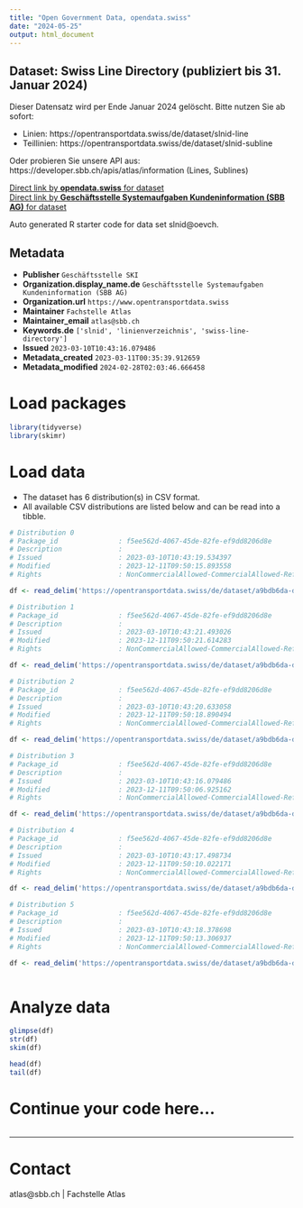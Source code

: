 ```yaml
---
title: "Open Government Data, opendata.swiss"
date: "2024-05-25"
output: html_document
---
```


## Dataset: Swiss Line Directory (publiziert bis 31. Januar 2024)

Dieser Datensatz wird per Ende Januar 2024 gelöscht. Bitte nutzen Sie ab sofort: 

- Linien: https://opentransportdata.swiss/de/dataset/slnid-line
- Teillinien: https://opentransportdata.swiss/de/dataset/slnid-subline

Oder probieren Sie unsere API aus: 
https://developer.sbb.ch/apis/atlas/information (Lines, Sublines)

[Direct link by **opendata.swiss** for dataset](https://opendata.swiss/de/dataset/swiss-line-directory-slnid)<br>
[Direct link by **Geschäftsstelle Systemaufgaben Kundeninformation (SBB AG)** for dataset](https://opentransportdata.swiss/dataset/slnid)

Auto generated R starter code for data set slnid@oevch.

## Metadata

- **Publisher** `Geschäftsstelle SKI`
- **Organization.display_name.de** `Geschäftsstelle Systemaufgaben Kundeninformation (SBB AG)`
- **Organization.url** `https://www.opentransportdata.swiss`
- **Maintainer** `Fachstelle Atlas`
- **Maintainer_email** `atlas@sbb.ch`
- **Keywords.de** `['slnid', 'linienverzeichnis', 'swiss-line-directory']`
- **Issued** `2023-03-10T10:43:16.079486`
- **Metadata_created** `2023-03-11T00:35:39.912659`
- **Metadata_modified** `2024-02-28T02:03:46.666458`


# Load packages

```r

library(tidyverse)
library(skimr)

```

# Load data

-   The dataset has 6 distribution(s) in CSV format.
-   All available CSV distributions are listed below and can be read into a tibble.

```r

# Distribution 0
# Package_id               : f5ee562d-4067-45de-82fe-ef9dd8206d8e
# Description              : 
# Issued                   : 2023-03-10T10:43:19.534397
# Modified                 : 2023-12-11T09:50:15.893558
# Rights                   : NonCommercialAllowed-CommercialAllowed-ReferenceRequired

df <- read_delim('https://opentransportdata.swiss/de/dataset/a9bdb6da-d9a8-4853-a3ab-7dace939969f/resource/fab45ea9-54e5-48b5-912f-4d32950bcf9d/download/full_subline.csv')

# Distribution 1
# Package_id               : f5ee562d-4067-45de-82fe-ef9dd8206d8e
# Description              : 
# Issued                   : 2023-03-10T10:43:21.493026
# Modified                 : 2023-12-11T09:50:21.614283
# Rights                   : NonCommercialAllowed-CommercialAllowed-ReferenceRequired

df <- read_delim('https://opentransportdata.swiss/de/dataset/a9bdb6da-d9a8-4853-a3ab-7dace939969f/resource/e8ba2f56-5b55-42c8-93d0-d11169b04edc/download/future_timetable_subline.csv')

# Distribution 2
# Package_id               : f5ee562d-4067-45de-82fe-ef9dd8206d8e
# Description              : 
# Issued                   : 2023-03-10T10:43:20.633058
# Modified                 : 2023-12-11T09:50:18.890494
# Rights                   : NonCommercialAllowed-CommercialAllowed-ReferenceRequired

df <- read_delim('https://opentransportdata.swiss/de/dataset/a9bdb6da-d9a8-4853-a3ab-7dace939969f/resource/84fd905a-cbbc-466f-a5d8-2576ba22c12b/download/future_timetable_line.csv')

# Distribution 3
# Package_id               : f5ee562d-4067-45de-82fe-ef9dd8206d8e
# Description              : 
# Issued                   : 2023-03-10T10:43:16.079486
# Modified                 : 2023-12-11T09:50:06.925162
# Rights                   : NonCommercialAllowed-CommercialAllowed-ReferenceRequired

df <- read_delim('https://opentransportdata.swiss/de/dataset/a9bdb6da-d9a8-4853-a3ab-7dace939969f/resource/870d00fa-e04d-492a-a16c-37d773cd9385/download/actual_date_line.csv')

# Distribution 4
# Package_id               : f5ee562d-4067-45de-82fe-ef9dd8206d8e
# Description              : 
# Issued                   : 2023-03-10T10:43:17.498734
# Modified                 : 2023-12-11T09:50:10.022171
# Rights                   : NonCommercialAllowed-CommercialAllowed-ReferenceRequired

df <- read_delim('https://opentransportdata.swiss/de/dataset/a9bdb6da-d9a8-4853-a3ab-7dace939969f/resource/ba6f7292-2c58-496d-998b-5aca84975969/download/actual_date_subline.csv')

# Distribution 5
# Package_id               : f5ee562d-4067-45de-82fe-ef9dd8206d8e
# Description              : 
# Issued                   : 2023-03-10T10:43:18.378698
# Modified                 : 2023-12-11T09:50:13.306937
# Rights                   : NonCommercialAllowed-CommercialAllowed-ReferenceRequired

df <- read_delim('https://opentransportdata.swiss/de/dataset/a9bdb6da-d9a8-4853-a3ab-7dace939969f/resource/60f4312d-23ce-469e-8fda-044f5cdfbacc/download/full_line.csv')



```

# Analyze data

```r

glimpse(df)
str(df)
skim(df)

head(df)
tail(df)

```

# Continue your code here...

```r

```

------------------------------------------------------------------------

# Contact

atlas@sbb.ch | Fachstelle Atlas
